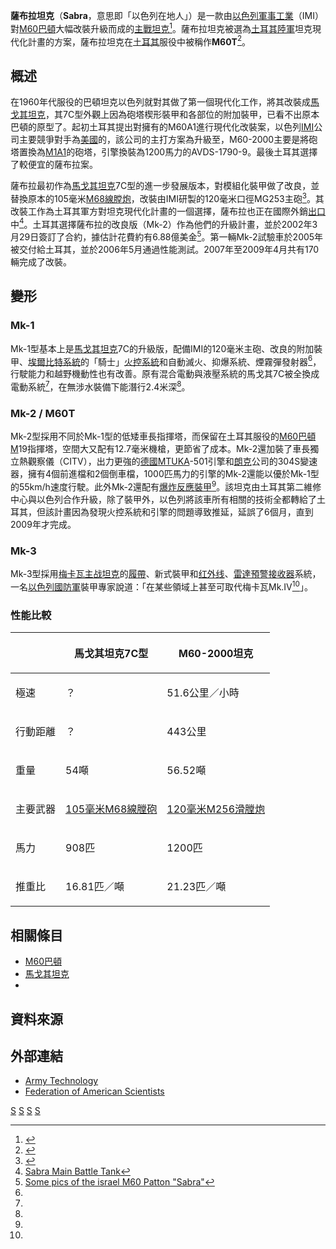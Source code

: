 {{Infobox Weapon
| name               = Sabra
| image              = File:Sabra tank.jpg
| image_size         = 300px
| caption            = 薩布拉坦克於[[以色列|以色列]]的[[里雄莱锡安|里雄莱锡安]]展出
| origin             = {{USA}}<br>{{ISR}}（負責升級計畫）
| type               = [[主戰坦克|主戰坦克]]
<!-- Type selection -->
|is_vehicle=yes
<!-- Service history -->
| service            = 2007年至今
| used_by            = [[土耳其陸軍|土耳其陸軍]]
| wars               = 
<!-- Production history -->
| designer           = [[以色列軍事工業|以色列軍事工業]]
| design_date        = 
| manufacturer       = 
| unit_cost          = 
| production_date    = 
| number             = 170輛
| variants           = 
<!-- General specifications -->
| weight             = 55 噸（Mk-1型）<ref name=armytech /><br />59 噸（Mk-2型）<ref name=ssm />
| length             = 6.95米<ref name=ssm />
| width              = 3.63米<ref name=ssm />
| height             = 3.27米<ref name=ssm />
| crew               = 4名
<!-- Vehicle specifications -->
| armour             = 電爐鋼板
|primary_armament= [[IMI_120毫米坦克炮|120毫米MG253坦克砲]]
|secondary_armament = 7.62毫米[[M240通用機槍|M240]] [[同軸武器|同軸機槍]] <br /> 7.62毫米[[MG3通用機槍|MG3A1]] 機槍 <br /> 12.7毫米[[M85重機槍|M85重機槍]] <br />{{le|索爾丹姆|Soltam Systems}}60毫米內藏[[迫擊砲|迫擊砲]]
| engine             = {{le|大陸AV1790引擎|Continental AV1790|大陸AVDS-1790-5A}}[[柴油引擎|柴油引擎]]（Mk-1型）<br />[[MTU腓德烈斯哈芬有限公司|MTU 881 KA-501]]柴油引擎（Mk-2型和3型）
| engine_power       = 908匹馬力（Mk-1型）<br />1000匹馬力（Mk-2型和3型）
| pw_ratio           = 16.95 匹/噸（Mk-2型）
| transmission       = [[艾里逊变速箱公司|艾利森]] CD850-6BX（Mk-1）<br />[[MAN集團|朗克]] 304S [[变速器|变速器]]（Mk-2型和3型）<ref name=armytech />
| suspension         = 獨立型{{le|拖曳臂式懸吊系統|Trailing-arm suspension}}
| vehicle_range      = 450公里（每一型）
| speed              = 48公里／小時 （Mk-1型）<ref name=armytech /><br />55公里／小時（Mk-2型和3型）<ref name=ssm />
}}
{{冷战后的坦克}}
'''薩布拉坦克'''（'''Sabra'''，意思即「以色列在地人」）是一款由[[以色列軍事工業|以色列軍事工業]]（IMI）對[[M60巴頓|M60巴頓]]大幅改裝升級而成的[[主戰坦克|主戰坦克]]<ref name=armytech>{{cite web|url=http://www.army-technology.com/projects/sabra/|title=Sabra Main Battle Tank, Israel|publisher=Army-Technology.com|author=|date=|accessdate=2009-12-01|archive-date=2017-10-23|archive-url=https://web.archive.org/web/20171023181459/http://www.army-technology.com/projects/sabra|dead-url=no}}</ref>。薩布拉坦克被選為[[土耳其陸軍|土耳其陸軍]]坦克現代化計畫的方案，薩布拉坦克在[[土耳其|土耳其]]服役中被稱作'''M60T'''<ref name=ssm>{{cite web|url=http://www2.ssm.gov.tr/katalog2007/data/21902/uruning/uruning3.html |title=M60T Tank |publisher=Undersecretariat for Defence Industries |author= |date= |accessdate=2009-12-01 |deadurl=yes |archiveurl=https://web.archive.org/web/20100917110035/http://www2.ssm.gov.tr/katalog2007/data/21902/uruning/uruning3.html |archivedate=2010-09-17 }}</ref>。

== 概述 ==

在1960年代服役的巴頓坦克以色列就對其做了第一個現代化工作，將其改裝成[[馬戈其坦克|馬戈其坦克]]，其7C型外觀上因為砲塔楔形裝甲和各部位的附加裝甲，已看不出原本巴頓的原型了。起初土耳其提出對擁有的M60A1進行現代化改裝案，以色列[[IMI|IMI]]公司主要競爭對手為[[美國|美國]]的{{le|通用動力公司地面系統|General Dynamics Land Systems}}，該公司的主打方案為升級至{{le|M60-2000主戰坦克|M60-2000 Main Battle Tank}}，M60-2000主要是將砲塔置換為[[M1艾布蘭|M1A1]]的砲塔，引擎換裝為1200馬力的AVDS-1790-9。最後土耳其選擇了較便宜的薩布拉案。

薩布拉最初作為[[馬戈其坦克|馬戈其坦克]]7C型的進一步發展版本，對模組化裝甲做了改良，並替換原本的105毫米[[L7線膛炮|M68線膛炮]]，改裝由IMI研製的120毫米口徑MG253主砲<ref name=gelbart>{{cite book|url=http://books.google.ca/books?id=ldRRP_UnIjgC&pg=PA29&lpg=PA29&dq=Magach+7+Sabra&source=bl&ots=-RKYRKBJSs&sig=yjtIGo3PgfefrMHLY0V2U_nrE0w&hl=en&ei=6HMVS6z0CIO4lAfet7HVBQ&sa=X&oi=book_result&ct=result&resnum=10&ved=0CCsQ6AEwCQ#v=onepage&q=Magach%207%20Sabra&f=false|title=Modern Israeli Tanks and Infantry Carriers 1985-2004|publisher=[[Osprey_Publishing|Osprey Publishing]]|first=Marsh|last=Gelbart|year=2004|isbn=1841765791|page=29|deadurl=yes|archiveurl=https://web.archive.org/web/20150222141019/http://books.google.ca/books?id=ldRRP_UnIjgC&pg=PA29&lpg=PA29&dq=Magach+7+Sabra&source=bl&ots=-RKYRKBJSs&sig=yjtIGo3PgfefrMHLY0V2U_nrE0w&hl=en&ei=6HMVS6z0CIO4lAfet7HVBQ&sa=X&oi=book_result&ct=result&resnum=10&ved=0CCsQ6AEwCQ#v=onepage&q=Magach%207%20Sabra&f=false|archivedate=2015-02-22}}</ref>。其改裝工作為土耳其軍方對坦克現代化計畫的一個選擇，薩布拉也正在國際外銷[[出口|出口]]中<ref>[http://www.globalsecurity.org/military/world/israel/sabra.htm Sabra Main Battle Tank]</ref>。土耳其選擇薩布拉的改良版（Mk-2）作為他們的升級計畫，並於2002年3月29日簽訂了合約，據估計花費約有6.88億美金<ref name="Sabra">[http://www.militaryphotos.net/forums/showthread.php?124543-Some-pics-of-the-israel-M60-Patton-Sabra Some pics of the israel M60 Patton "Sabra"]</ref>。第一輛Mk-2試驗車於2005年被交付給土耳其，並於2006年5月通過性能測試。2007年至2009年4月共有170輛完成了改裝。

== 變形 ==
=== Mk-1 ===
Mk-1型基本上是[[馬戈其坦克|馬戈其坦克]]7C的升級版，配備IMI的120毫米主砲、改良的附加裝甲、[[埃爾比特系統|埃爾比特系統]]的「騎士」[[火控系統|火控系統]]和自動滅火、抑爆系統、煙霧彈發射器<ref name="Sabra"/>，行駛能力和越野機動性也有改善。原有混合電動與液壓系統的馬戈其7C被全換成電動系統<ref name=gelbart />，在無涉水裝備下能潛行2.4米深<ref name=armytech />。

=== Mk-2 / M60T ===
Mk-2型採用不同於Mk-1型的低矮車長指揮塔，而保留在土耳其服役的[[M60巴頓|M60巴頓]]M19指揮塔，空間大又配有12.7毫米機槍，更節省了成本。Mk-2還加裝了車長獨立熱觀察儀（CITV），出力更強的[[德國|德國]][[MTU腓德烈斯哈芬有限公司|MTU]]KA-501引擎和[[MAN集團|朗克]]公司的304S變速器，擁有4個前進檔和2個倒車檔，1000匹馬力的引擎的Mk-2還能以優於Mk-1型的55km/h速度行駛。此外Mk-2還配有[[反应装甲|爆炸反應裝甲]]<ref name=armytech />。該坦克由土耳其第二維修中心與以色列合作升級，除了裝甲外，以色列將該車所有相關的技術全都轉給了土耳其，但該計畫因為發現火控系統和引擎的問題導致推延，延誤了6個月，直到2009年才完成。

=== Mk-3 ===
Mk-3型採用[[梅卡瓦主战坦克|梅卡瓦主战坦克]]的[[履帶|履帶]]、新式裝甲和[[红外线|红外线]]、[[雷達預警接收器|雷達預警接收器]]系統，一名[[以色列國防軍|以色列國防軍]]裝甲專家說道：「在某些領域上甚至可取代梅卡瓦Mk.IV<ref name="Sabra"/>」。
=== 性能比較 ===
{|class=wikitable
|- align=center
! 
! colspan=1 |馬戈其坦克7C型
! colspan=2 |M60-2000坦克
! colspan=3 |薩布拉坦克MK-2型
|-  align=center
! align=left | 極速
|colspan=1 | ？
|colspan=2 | 51.6公里／小時
|colspan=3 | 55公里／小時
|- align=center
!行動距離
|colspan=1 | ？
|colspan=2 | 443公里
|colspan=3 | 450公里 
|- align=center
! 重量
| colspan=1 | 54噸
| colspan=2 | 56.52噸
| colspan=3 | 59噸
|- align=center
! 主要武器
|colspan=1 | [[L7線膛炮|105毫米M68線膛砲]] 
|colspan=2 | [[Rh-120滑膛炮|120毫米M256滑膛炮]] 
|colspan=3 | [[Rh-120滑膛炮|120毫米M256滑膛炮]]  
|- align=center
! 馬力
|colspan=1 | 908匹
|colspan=2 | 1200匹
|colspan=3 | 1000匹
|- align=center
!推重比
|colspan=1 | 16.81匹／噸
|colspan=2 | 21.23匹／噸
|colspan=3 | 16.95匹／噸
|}

== 相關條目 ==
* [[M60巴頓|M60巴頓]]
* [[馬戈其坦克|馬戈其坦克]]
* {{le|M60-2000主戰坦克|M60-2000 Main Battle Tank}}

== 資料來源 ==
{{reflist}}

== 外部連結 ==
{{refbegin}}
* [http://www.army-technology.com/projects/sabra/index.html Army Technology]
* [http://www.fas.org/man/dod-101/sys/land/row/sabra.htm Federation of American Scientists]
{{refend}}

{{以色列裝甲戰鬥車輛}}
{{土耳其的坦克與裝甲車}}
{{現代戰車}}

[[Category:以色列坦克|S]]
[[Category:土耳其坦克|S]]
[[Category:主戰坦克|S]]
[[Category:現代坦克|S]]